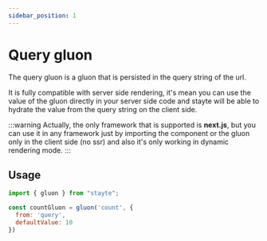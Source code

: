 ```yaml
---
sidebar_position: 1
---
```


# Query gluon

The query gluon is a gluon that is persisted in the query string of the url.

It is fully compatible with server side rendering, it's mean you can use the value
of the gluon directly in your server side code and stayte will be able to hydrate
the value from the query string on the client side.

:::warning
Actually, the only framework that is supported is **next.js**, but you can use it in any framework just by
importing the component or the gluon only in the client side (no ssr) and also it's only working in 
dynamic rendering mode.
:::

## Usage

```js
import { gluon } from "stayte";

const countGluon = gluon('count', {
  from: 'query',
  defaultValue: 10
})
```
